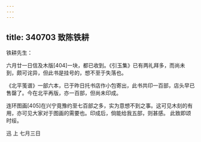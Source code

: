 ```yaml
---
---
---
```

title: 340703 致陈铁耕
---




铁耕先生：

六月廿一日信及木版[404]一块，都已收到。《引玉集》已有两礼拜多，而尚未到，颇可诧异，但此书是挂号的，想不至于失落也。

《北平笺谱》一部六本，已于昨日托书店作小包寄出，此书共印一百部，店头早已售罄了。今在北平再版，亦一百部，但尚未印成。

连环图画[405]在兴宁竟豫约至七百部之多，实为意想不到之事。这可见木刻的有用，亦可见大家对于图画的需要也。印成后，倘能给我五部，则甚感。 此致即颂时绥。

迅 上 七月三日